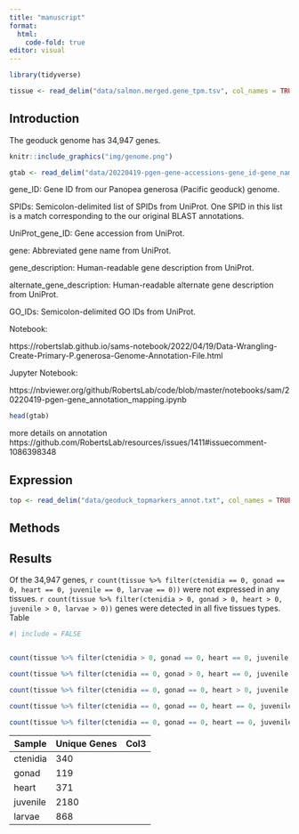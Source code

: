 ```yaml
---
title: "manuscript"
format: 
  html:
    code-fold: true
editor: visual
---
```


```r
library(tidyverse)
```

```r
tissue <- read_delim("data/salmon.merged.gene_tpm.tsv", col_names = TRUE)
```

## Introduction

The geoduck genome has 34,947 genes.

```r

knitr::include_graphics("img/genome.png")
```

```r
gtab <- read_delim("data/20220419-pgen-gene-accessions-gene_id-gene_name-gene_description-alt_gene_description-go_ids.tab", col_names = FALSE)
```

gene_ID: Gene ID from our Panopea generosa (Pacific geoduck) genome.

SPIDs: Semicolon-delimited list of SPIDs from UniProt. One SPID in this list is a match corresponding to the our original BLAST annotations.

UniProt_gene_ID: Gene accession from UniProt.

gene: Abbreviated gene name from UniProt.

gene_description: Human-readable gene description from UniProt.

alternate_gene_description: Human-readable alternate gene description from UniProt.

GO_IDs: Semicolon-delimited GO IDs from UniProt.

Notebook:

https://robertslab.github.io/sams-notebook/2022/04/19/Data-Wrangling-Create-Primary-P.generosa-Genome-Annotation-File.html

Jupyter Notebook:

https://nbviewer.org/github/RobertsLab/code/blob/master/notebooks/sam/20220419-pgen-gene_annotation_mapping.ipynb

```r
head(gtab)
```

more details on annotation https://github.com/RobertsLab/resources/issues/1411#issuecomment-1086398348

## Expression

```r
top <- read_delim("data/geoduck_topmarkers_annot.txt", col_names = TRUE)
```

## Methods

## Results

Of the 34,947 genes, `r count(tissue %>% filter(ctenidia == 0, gonad == 0, heart == 0, juvenile == 0, larvae == 0))` were not expressed in any tissues. `r count(tissue %>% filter(ctenidia > 0, gonad > 0, heart > 0, juvenile > 0, larvae > 0))` genes were detected in all five tissues types. Table




```r
#| include = FALSE


count(tissue %>% filter(ctenidia > 0, gonad == 0, heart == 0, juvenile == 0, larvae == 0))

count(tissue %>% filter(ctenidia == 0, gonad > 0, heart == 0, juvenile == 0, larvae == 0))

count(tissue %>% filter(ctenidia == 0, gonad == 0, heart > 0, juvenile == 0, larvae == 0))

count(tissue %>% filter(ctenidia == 0, gonad == 0, heart == 0, juvenile > 0, larvae == 0))

count(tissue %>% filter(ctenidia == 0, gonad == 0, heart == 0, juvenile == 0, larvae > 0))
```


| Sample | Unique Genes | Col3 |
|------|------|------|
| ctenidia     | 340     |      |
| gonad    |  119    |      |
| heart     | 371     |      |
| juvenile     |  2180    |      |
| larvae    |  868    |      |





